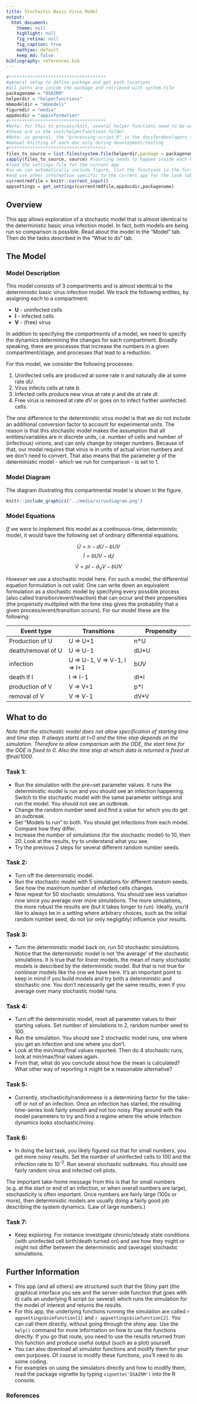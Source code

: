 ---
title: Stochastic Basic Virus Model
output:
  html_document:
    theme: null
    highlight: null
    fig_retina: null
    fig_caption: true
    mathjax: default 
    keep_md: false
bibliography: references.bib
---

```{r, include = FALSE}
#*************************************
#general setup to define package and get path locations
#all paths are inside the package and retrieved with system.file
packagename = "DSAIRM"
helperdir = "helperfunctions"
mbmodeldir = "mbmodels"
figuredir = "media"
appdocdir = "appinformation" 
#*************************************
#Note: for this to process/knit, several helper functions need to be available (sourced) first
#those are in the inst/helperfunctions folder
#Note: in general, the "processing-script.R" in the docsfordevelopers should be used to produce the html docs
#manual knitting of each doc only during development/testing
#*************************************
files_to_source = list.files(system.file(helperdir,package = packagename),full.names=TRUE)
sapply(files_to_source, source) #sourcing needs to happen inside each Rmd file since knitr starts a new environment
#load the settings file for the current app 
#so we can automatically include figure, list the functions in the further information section
#and use other information specific to the current app for the task table generation
currentrmdfile = knitr::current_input() 
appsettings = get_settings(currentrmdfile,appdocdir,packagename)
```



## Overview {#shinytab1}
This app allows exploration of a stochastic model that is almost identical to the deterministic basic virus infection model. In fact, both models are being run so comparison is possible. Read about the model in the "Model" tab. Then do the tasks described in the "What to do" tab.


## The Model {#shinytab2}

### Model Description
This model consists of 3 compartments and is almost identical to the deterministic basic virus infection model. We track the following entities, by assigning each to a compartment:

* **U** - uninfected cells 
* **I** - infected cells
* **V** - (free) virus


In addition to specifying the *compartments* of a model, we need to specify the dynamics determining the changes for each compartment. Broadly speaking, there are processes that increase the numbers in a given compartment/stage, and processes that lead to a reduction. 

For this model, we consider the following processes: 

1. Uninfected cells are produced at some rate _n_ and naturally die at some rate _dU_.
2. Virus infects cells at rate _b_.
3. Infected cells produce new virus at rate _p_ and die at rate _dI_.
4. Free virus is removed at rate _dV_ or goes on to infect further uninfected cells. 

The one difference to the deterministic virus model is that we do not include an additional conversion factor to account for experimental units. The reason is that this stochastic model makes the assumption that all entities/variables are in discrete units, i.e. number of cells and number of (infectious) virions, and can only change by integer numbers. Because of that, our model requires that virus is in units of actual virion numbers and we don't need to convert. That also means that the parameter _g_ of the deterministic model - which we run for comparison - is set to 1.


### Model Diagram
The diagram illustrating this compartmental model is shown in the figure.

```{r BIdiagram,  fig.cap='Flow diagram for a simple virus infection model.',  echo=FALSE}
knitr::include_graphics("../media/virusdiagram.png")
```


### Model Equations
*If* we were to implement this model as a continuous-time, deterministic model, it would have the following set of ordinary differential equations. 

$$\dot U = n - dU - bUV$$
$$\dot I = bUV - d_I I$$
$$\dot V = pI - d_V V - b UV$$

*However* we use a stochastic model here. For such a model, the differential equation formulation is not valid. One can write down an equivalent formulation as a stochastic model by specifying every possible process (also called transition/event/reaction) that can occur and their propensities (the propensity multiplied with the time step gives the probability that a given process/event/transition occurs). For our model these are the following:

Event type              |  Transitions                  |   Propensity      |
----------              |  -----------                  |   ----------      |
Production of U         |  U => U+1                     |   n*U            |
death/removal of U      |  U => U-1                     |   dU*U           |
infection               |  U => U-1, V => V-1, I => I+1 |   b*U*V           |
death if I              |  I => I-1                     |   dI*I          |
production of V         |  V => V+1                     |   p*I          |
removal of V            |  V => V-1                     |   dV*V          | 



## What to do {#shinytab3}

_Note that the stochastic model does not allow specification of starting time and time step. It always starts at *t=0* and the time step depends on the simulation. Therefore to allow comparison with the ODE, the start time for the ODE is fixed to 0. Also the time step at which data is returned is fixed at tfinal/1000._


### Task 1: 
* Run the simulation with the pre=set parameter values. It runs the deterministic model is run and you should see an infection happening. Switch to the stochastic model with the same parameter settings and run the model. You should not see an outbreak.
* Change the random number seed and find a value for which you do get an outbreak. 
* Set "Models to run" to both. You should get infections from each model. Compare how they differ.
* Increase the number of simulations (for the stochastic model) to 10, then 20. Look at the results, try to understand what you see. 
* Try the previous 2 steps for several different random number seeds.

### Task 2: 
* Turn off the deterministic model. 
* Run the stochastic model with 5 simulations for different random seeds. See how the maximum number of infected cells changes.
* Now repeat for 50 stochastic simulations. You should see less variation now since you average over more simulations. The more simulations, the more robust the results are (but it takes longer to run). Ideally, you'd like to always be in a setting where arbitrary choices, such as the initial random number seed, do not (or only negligibly) influence your results.


### Task 3: 
* Turn the deterministic model back on, run 50 stochastic simulations. Notice that the deterministic model is not 'the average' of the stochastic simulations. It is true that for _linear_ models, the mean of many stochastic models is described by the deterministic model. But that is not true for _nonlinear_ models like the one we have here. It's an important point to keep in mind if you build models and try both a deterministic and stochastic one. You don't necessarily get the same results, even if you average over many stochastic model runs.


### Task 4: 
* Turn off the deterministic model, reset all parameter values to their starting values. Set number of simulations to 2, random number seed to 100.
* Run the simulation. You should see 2 stochastic model runs, one where you get an infection and one where you don't. 
* Look at the min/max/final values reported. Then do 4 stochastic runs, look at min/max/final values again.
* From that, what do you conclude about how the mean is calculated? What other way of reporting it might be a reasonable alternative? 


### Task 5: 
* Currently, stochasticity/randomness is a determining factor for the take-off or not of an infection. Once an infection has started, the resulting time-series look fairly smooth and not too noisy. Play around with the model parameters to try and find a regime where the whole infection dynamics looks stochastic/noisy.


### Task 6: 
* In doing the last task, you likely figured out that for small numbers, you get more noisy results. Set the number of uninfected cells to 100 and the infection rate to 10^-2^. Run several stochastic outbreaks. You should see fairly random virus and infected cell plots. 

The important take-home message from this is that for small numbers (e.g. at the start or end of an infection, or when overall numbers are large), stochasticity is often important. Once numbers are fairly large (100s or more), then deterministic models are usually doing a fairly good job describing the system dynamics. (Law of large numbers.) 

### Task 7: 
* Keep exploring. For instance investigate chronic/steady state conditions (with uninfected cell birth/death turned on) and see how they might or might not differ between the deterministic and (average) stochastic simulations.

## Further Information {#shinytab4}
* This app (and all others) are structured such that the Shiny part (the graphical interface you see and the server-side function that goes with it) calls an underlying R script (or several) which runs the simulation for the model of interest and returns the results.
* For this app, the underlying functions running the simulation are called ``r appsettings$simfunction[1]`` and ``r appsettings$simfunction[2]``. You can call them directly, without going through the shiny app. Use the `help()` command for more information on how to use the functions directly. If you go that route, you need to use the results returned from this function and produce useful output (such as a plot) yourself. 
* You can also download all simulator functions and modify them for your own purposes.  Of course to modify these functions, you'll need to do some coding.
* For examples on using the simulators directly and how to modify them, read the package vignette by typing `vignette('DSAIRM')` into the R console.

### References


